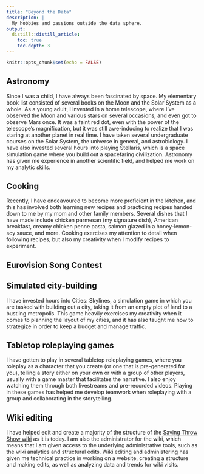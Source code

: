 ```yaml
---
title: "Beyond the Data"
description: |
  My hobbies and passions outside the data sphere.
output: 
  distill::distill_article:
    toc: true
    toc-depth: 3
---
```


```r
knitr::opts_chunk$set(echo = FALSE)
```

## Astronomy

Since I was a child, I have always been fascinated by space. My elementary book list consisted of several books on the Moon and the Solar System as a whole. As a young adult, I invested in a home telescope, where I've observed the Moon and various stars on several occasions, and even got to observe Mars once. It was a faint red dot, even with the power of the telescope's magnification, but it was still awe-inducing to realize that I was staring at another planet in real time. I have taken several undergraduate courses on the Solar System, the universe in general, and astrobiology. I have also invested several hours into playing Stellaris, which is a space simulation game where you build out a spacefaring civilization. Astronomy has given me experience in another scientific field, and helped me work on my analytic skills.

## Cooking

Recently, I have endeavoured to become more proficient in the kitchen, and this has involved both learning new recipes and practicing recipes handed down to me by my mom and other family members. Several dishes that I have made include chicken parmesan (my signature dish), American breakfast, creamy chicken penne pasta, salmon glazed in a honey-lemon-soy sauce, and more. Cooking exercises my attention to detail when following recipes, but also my creativity when I modify recipes to experiment.

## Eurovision Song Contest

## Simulated city-building

I have invested hours into Cities: Skylines, a simulation game in which you are tasked with building out a city, taking it from an empty plot of land to a bustling metropolis. This game heavily exercises my creativity when it comes to planning the layout of my cities, and it has also taught me how to strategize in order to keep a budget and manage traffic.

## Tabletop roleplaying games

I have gotten to play in several tabletop roleplaying games, where you roleplay as a character that you create (or one that is pre-generated for you), telling a story either on your own or with a group of other players, usually with a game master that facilitates the narrative. I also enjoy watching them through both livestreams and pre-recorded videos. Playing in these games has helped me develop teamwork when roleplaying with a group and collaborating in the storytelling.

## Wiki editing

I have helped edit and create a majority of the structure of the [Saving Throw Show wiki](https://savingthrowshow.fandom.com/wiki/Saving_Throw_Show_Wiki) as it is today. I am also the administrator for the wiki, which means that I am given access to the underlying administrative tools, such as the wiki analytics and structural edits. Wiki editing and administering has given me technical practice in working on a website, creating a structure and making edits, as well as analyzing data and trends for wiki visits.
